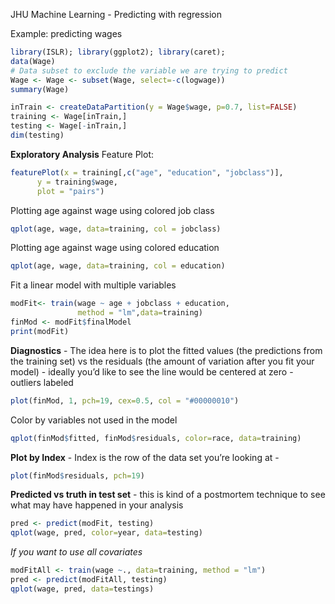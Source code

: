 JHU Machine Learning - Predicting with regression

Example: predicting wages

```r
library(ISLR); library(ggplot2); library(caret);
data(Wage)
# Data subset to exclude the variable we are trying to predict
Wage <- Wage <- subset(Wage, select=-c(logwage))
summary(Wage)
```

```r
inTrain <- createDataPartition(y = Wage$wage, p=0.7, list=FALSE)
training <- Wage[inTrain,]
testing <- Wage[-inTrain,]
dim(testing)
```

**Exploratory Analysis**
Feature Plot:

```r
featurePlot(x = training[,c("age", "education", "jobclass")],
      y = training$wage,
      plot = "pairs")
```

Plotting age against wage using colored job class
```r
qplot(age, wage, data=training, col = jobclass)
```
Plotting age against wage using colored education
```r
qplot(age, wage, data=training, col = education)

```

Fit a linear model with multiple variables

```r
modFit<- train(wage ~ age + jobclass + education,
               method = "lm",data=training)
finMod <- modFit$finalModel
print(modFit)
```

**Diagnostics**
- The idea here is to plot the fitted values (the predictions from the training set) vs the residuals (the amount of variation after you fit your model)
- ideally you'd like to see the line would be centered at zero 
- outliers labeled
```r
plot(finMod, 1, pch=19, cex=0.5, col = "#00000010")
```

Color by variables not used in the model
```r
qplot(finMod$fitted, finMod$residuals, color=race, data=training)
```

**Plot by Index**
- Index is the row of the data set you're looking at
- 
```r
plot(finMod$residuals, pch=19)
```

**Predicted vs truth in test set**
- this is kind of a postmortem technique to see what may have happened in your analysis
```r
pred <- predict(modFit, testing)
qplot(wage, pred, color=year, data=testing)
```

*If you want to use all covariates*
```r
modFitAll <- train(wage ~., data=training, method = "lm")
pred <- predict(modFitAll, testing)
qplot(wage, pred, data=testings)
```

